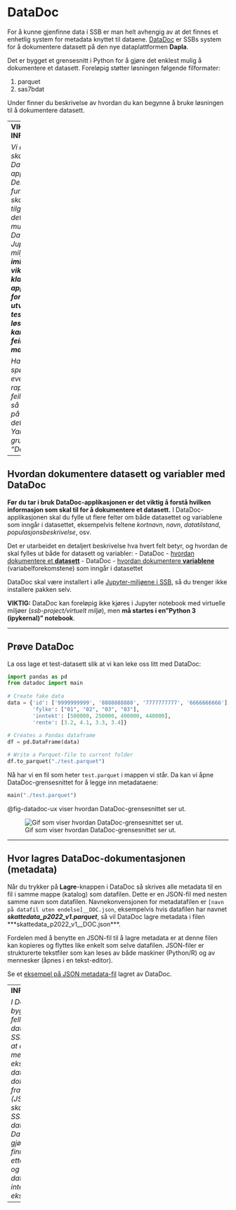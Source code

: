 # DataDoc

For å kunne gjenfinne data i SSB er man helt avhengig av at det finnes et enhetlig system for metadata knyttet til dataene. [DataDoc](https://github.com/statisticsnorway/datadoc) er SSBs system for å dokumentere datasett på den nye dataplattformen **Dapla**. 

Det er bygget et grensesnitt i Python for å gjøre det enklest mulig å dokumentere et datasett. Foreløpig støtter løsningen følgende filformater: 

1. parquet
2. sas7bdat

Under finner du beskrivelse av hvordan du kan begynne å bruke løsningen til å dokumentere datasett.

---
**VIKTIG INFORMASJON**

*Vi ønsker at du skal teste DataDoc-applikasjonen. Den viktigste funksjonaliteten skal være tilgjengelig, og det er fullt mulig å benytte DataDoc i SSBs Jupyter-miljøer. **Det er imidlertid viktig å være klar over at applikasjonen fortsatt er i en utviklings- og testfase (beta-løsning) og kan inneholde feil og mangler.***

*Har du spørsmål, eventuelt vil rapporterer om feil og mangler, så setter vi pris på om du gjør dette i Yammer-gruppa "Dapla".*

---

## Hvordan dokumentere datasett og variabler med DataDoc

**Før du tar i bruk DataDoc-applikasjonen er det viktig å forstå hvilken informasjon som skal til for å dokumentere et datasett.** I DataDoc-applikasjonen skal du fylle ut flere felter om både datasettet og variablene som inngår i datasettet, eksempelvis feltene *kortnavn*, *navn*, *datatilstand*, *populasjonsbeskrivelse*, osv.

Det er utarbeidet en detaljert beskrivelse hva hvert felt betyr, og hvordan de skal fylles ut både for datasett og variabler:
- DataDoc - [hvordan dokumentere et **datasett**](https://statistics-norway.atlassian.net/l/cp/i4Wysf9Q)
- DataDoc - [hvordan dokumentere **variablene**](https://statistics-norway.atlassian.net/l/cp/zpX2YZwU) (variabelforekomstene) som inngår i datasettet

DataDoc skal være installert i alle [Jupyter-miljøene i SSB](./innlogging.qmd), så du trenger ikke installere pakken selv.

**VIKTIG:** DataDoc kan foreløpig ikke kjøres i Jupyter notebook med virtuelle miljøer (*ssb-project/virtuelt miljø*), men **må startes i en"Python 3 (ipykernal)" notebook**.

---

## Prøve DataDoc

La oss lage et test-datasett slik at vi kan leke oss litt med DataDoc: 

```python
import pandas as pd
from datadoc import main
  
# Create fake data
data = {'id': ['9999999999', '8888888888', '7777777777', '6666666666'],
        'fylke': ["01", "02", "03", "03"],
        'inntekt': [500000, 250000, 400000, 440000],
        'rente': [3.2, 4.1, 3.3, 3.4]}
  
# Creates a Pandas dataframe
df = pd.DataFrame(data)

# Write a Parquet-file to current folder
df.to_parquet("./test.parquet")
```
Nå har vi en fil som heter `test.parquet` i mappen vi står. Da kan vi åpne DataDoc-grensesnittet for å legge inn metadataene: 

```python
main("./test.parquet")
```

@fig-datadoc-ux viser hvordan DataDoc-grensesnittet ser ut. 

![Gif som viser hvordan DataDoc-grensesnittet ser ut.](./images/datdoc_gif.gif){fig-alt="Gif som viser hvordan DataDoc kan brukes." #fig-datadoc-ux}

---

## Hvor lagres DataDoc-dokumentasjonen (metadata)

Når du trykker på **Lagre**-knappen i DataDoc så skrives alle metadata til en fil i samme mappe (katalog) som datafilen. Dette er en JSON-fil med nesten samme navn som datafilen. Navnekonvensjonen for metadatafilen er `[navn på datafil uten endelse]__DOC.json`, eksempelvis hvis datafilen har navnet ***skattedata_p2022_v1.parquet***, så vil DataDoc lagre metadata i filen ***skattedata_p2022_v1__DOC.json***.

Fordelen med å benytte en JSON-fil til å lagre metadata er at denne filen kan kopieres og flyttes like enkelt som selve datafilen. JSON-filer er strukturerte tekstfiler som kan leses av både maskiner (Python/R) og av mennesker (åpnes i en tekst-editor).

Se et [eksempel på JSON metadata-fil](https://github.com/statisticsnorway/datadoc/blob/master/klargjorte_data/befolkning/person_testdata_p2021-12-31_p2021-12-31_v1__DOC.json) lagret av DataDoc.

---
**INFORMASJON**

*I Dapla skal det bygges en felles datakatalog for SSB. Tanken er at alle metadata, eksempelvis datasett-dokumentasjon fra DataDoc (JSON-filene), skal inngå i SSBs datakatalog. Datakatalogen gjør det mulig å finne (søke etter), forstår og gjenbruke data både internt og ekstern.*

---
